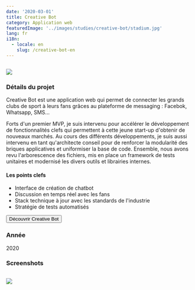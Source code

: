 ```yaml
---
date: '2020-03-01'
title: Creative Bot
category: Application web
featuredImage: '../images/studies/creative-bot/stadium.jpg'
lang: fr
i18n:
  - locale: en
    slug: /creative-bot-en
---
```


<Image>

![](../images/studies/creative-bot/compo.png)

</Image>

### Détails du projet

Creative Bot est une application web qui permet de connecter les grands clubs de sport à leurs fans grâces au plateforme de messaging : Facebok, Whatsapp, SMS...

Forts d'un premier MVP, je suis intervenu pour accélérer le développement de fonctionnalités clefs qui permettent à cette jeune start-up d'obtenir de nouveaux marchés. Au cours des différents développements, je suis aussi intervenu en tant qu'architecte conseil pour de renforcer la modularité des briques applicatives et uniformiser la base de code. Ensemble, nous avons revu l'arborescence des fichiers, mis en place un framework de tests unitaires et modernisé les divers outils et librairies internes.

#### Les points clefs

- Interface de création de chatbot
- Discussion en temps réel avec les fans
- Stack technique à jour avec les standards de l'industrie
- Stratégie de tests automatisés

<p style={{textAlign: 'center'}}><Button href="https://creativebot.ai">Découvrir Creative Bot</Button></p>

### Année
2020

### Screenshots

<Image>

![](../images/studies/creative-bot/inbox.jpg)

</Image>

